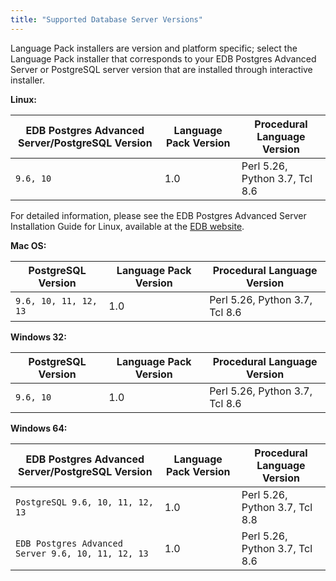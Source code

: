 ```yaml
---
title: "Supported Database Server Versions"
---
```


<div id="supported_database_server_versions" class="registered_link"></div>

Language Pack installers are version and platform specific; select the Language Pack installer that corresponds to your EDB Postgres Advanced Server or PostgreSQL server version that are installed through interactive installer.

**Linux:**

| EDB Postgres Advanced Server/PostgreSQL Version | Language Pack Version | Procedural Language Version    |
| ----------------------------------------------- | --------------------- | ------------------------------ |
| `9.6, 10`                                       | 1.0                   | Perl 5.26, Python 3.7, Tcl 8.6 |

For detailed information, please see the EDB Postgres Advanced Server Installation Guide for Linux, available at the [EDB website](/epas/latest/).

**Mac OS:**

| PostgreSQL Version                              | Language Pack Version | Procedural Language Version    |
| ----------------------------------------------- | --------------------- | ------------------------------ |
| `9.6, 10, 11, 12, 13`                           | 1.0                   | Perl 5.26, Python 3.7, Tcl 8.6 |

**Windows 32:**

| PostgreSQL Version                              | Language Pack Version | Procedural Language Version    |
| ----------------------------------------------- | --------------------- | ------------------------------ |
| `9.6, 10`                                       | 1.0                   | Perl 5.26, Python 3.7, Tcl 8.6 |

**Windows 64:**

| EDB Postgres Advanced Server/PostgreSQL Version   | Language Pack Version | Procedural Language Version    |
| ------------------------------------------------- | --------------------- | ------------------------------ |
| `PostgreSQL 9.6, 10, 11, 12, 13`                  | 1.0                   | Perl 5.26, Python 3.7, Tcl 8.8 |
| `EDB Postgres Advanced Server 9.6, 10, 11, 12, 13`| 1.0                   | Perl 5.26, Python 3.7, Tcl 8.6 |
